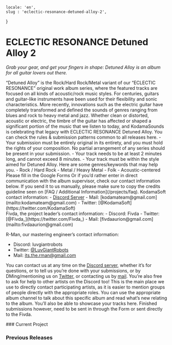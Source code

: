     locale: 'en',
    slug : 'eclectic-resonance-detuned-alloy-2',
}

# ECLECTIC RESONANCE Detuned Alloy 2

*Grab your gear, and get your fingers in shape: Detuned Alloy is an album for all guitar lovers out there.*

<WrappableParagraph title="Presentation">
“Detuned Alloy” is the Rock/Hard Rock/Metal variant of our “ECLECTIC RESONANCE” original work album series, where the featured tracks are focused on all kinds of acoustic/rock music styles. For centuries, guitars and guitar-like instruments have been used for their flexibility and sonic characteristics. More recently, innovations such as the electric guitar have completely transformed and defined the sounds of genres ranging from blues and rock to heavy metal and jazz. Whether clean or distorted, acoustic or electric, the timbre of the guitar has affected or shaped a significant portion of the music that we listen to today, and KodamaSounds is celebrating that legacy with ECLECTIC RESONANCE Detuned Alloy.
</WrappableParagraph>

<WrappableParagraph title="General KodamaSounds Specific Rules">
    <CtaButton link='/projects/faq' icon='book'>
        <span>You can check the rules & submission patterns common to all releases here.</span>
    </CtaButton>
</WrappableParagraph>

<WrappableParagraph title="Detuned Alloy Specific Music Rules">
- Your submission must be entirely original in its entirety, and you must hold the rights of your composition. No partial arrangement of any series should be present in your submission.
- Your track needs to be at least 2 minutes long, and cannot exceed 8 minutes.
- Your track must be within the style aimed for Detuned Alloy. Here are some genres/keywords that may help you.
    - Rock / Hard Rock
    - Metal / Heavy Metal
    - Folk
    - Acoustic-centered
</WrappableParagraph>

<WrappableParagraph title="Track Submission">
<CtaButton link='https://forms.gle/rYsRQFbB2KY2eb6c8' icon='envelope'>
    <span>Please fill in the Google Forms</span>
</CtaButton>
Or if you’d rather enter in direct communication with the album supervisor, check our contact information below. If you send it to us manually, please make sure to copy the credits guideline seen on [FAQ / Additional Information](/projects/faq).
</WrappableParagraph>

<WrappableParagraph title="Contact (Questions / Submissions)">
KodamaSoft contact information:
- <a href="/discord">Discord Server</a> 
- Mail: [kodamateam@gmail.com](mailto:kodamateam@gmail.com)
- Twitter: [@KodamaSoft](https://twitter.com/KodamaSoft)

<br/>
Fivda, the project leader’s contact information:
- Discord: Fivda
- Twitter: [@Fivda_](https://twitter.com/Fivda_)
- Mail: [fivdaaurion@gmail.com](mailto:fivdaaurion@gmail.com)

R-Man, our mastering engineer’s contact information:
- Discord: luvgiantrobots
- Twitter: [@LuvGiantRobots](https://twitter.com/LuvGiantRobots)
- Mail: [its.the.rman@gmail.com](mailto:its.the.rman@gmail.com)

You can contact us at any time on the <a href="/discord">Discord server</a>, whether it’s for questions, or to tell us you’re done with your submissions, or by DMing/mentioning us on [Twitter](https://twitter.com/KodamaSoft), or contacting us by [mail](mailto:kodamateam@gmail.com). You’re also free to ask for help to other artists on the Discord too! This is the main place we use to directly contact participating artists, as it is easier to mention groups of people directly with the appropriate roles. You can use the appropriate album channel to talk about this specific album and read what’s new relating to the album. You’ll also be able to showcase your tracks here. Finished submissions however, need to be sent in through the Form or sent directly to the Fivda.
</WrappableParagraph>


<WrappableParagraph title="Releases Information">
### Current Project
<ProjectInformation slug="eclectic-resonance-detuned-alloy-2"/>

### Previous Releases
<AlbumListing slug="eclectic-resonance-detuned-alloy"/>
</WrappableParagraph>